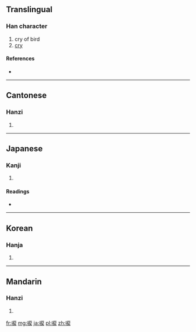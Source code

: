 ==Translingual==

===Han character===
{{Han char|rn=30|rad=口|as=08|sn=11|four=6303<sub>4</sub>|canj=口竹尸大 (RHSK), 口戈尸大 (RISK), X口竹尸大 (XRHSK)}}

# cry of bird
# [[cry]]

====References====
* {{Han ref|kx=0193.240|dkj=03767|dj=0414.030|hdz=10646.100|uh=5533|ud=21811|bh=B0E6|bd=45286}}

----

==Cantonese==

===Hanzi===
{{yue-hanzi|jyut=|y=leui6}}

# {{defn|lang=yue|sort=口08}}

----

==Japanese==

===Kanji===
{{ja-kanji|grade=|rs=口08}}

# {{defn|lang=ja|sort=口08}}

====Readings====
* {{ja-readings|on=[[れい]] (rei)|kun=[[なく]] (naku)}}

----

==Korean==

===Hanja===
{{ko-hanja|hangeul=려|rv=ryeo|mr=ryŏ}}

# {{defn|lang=ko|sort=口08}}

----

==Mandarin==

===Hanzi===
{{cmn-hanzi|pin=[[lì]] ([[li4]])|wg=li<sup>4</sup>}}

# {{defn|lang=cmn|sort=口08}}

[[fr:唳]]
[[mg:唳]]
[[ja:唳]]
[[pl:唳]]
[[zh:唳]]